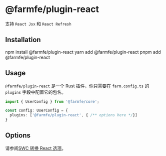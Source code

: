 
# @farmfe/plugin-react
支持 `React Jsx` 和 `React Refresh`

## Installation

<Tabs>
  <TabItem value="npm" label="npm">
    <CodeBlock>npm install @farmfe/plugin-react</CodeBlock>
  </TabItem>
  <TabItem value="yarn" label="yarn">
    <CodeBlock>yarn add @farmfe/plugin-react</CodeBlock>
  </TabItem>
  <TabItem value="pnpm" label="pnpm">
    <CodeBlock>pnpm add @farmfe/plugin-react</CodeBlock>
  </TabItem>
</Tabs>

<PackageManagerTabs command="npm create farm@latest" />

## Usage
`@farmfe/plugin-react` 是一个 Rust 插件，你只需要在 `farm.config.ts` 的 `plugins` 字段中配置它的包名。
```ts {4}
import { UserConfig } from '@farmfe/core';

const config: UserConfig = {
  plugins: ['@farmfe/plugin-react', { /** options here */}]
}
```

## Options
请参阅[SWC 转换 React 选项](https://swc.rs/docs/configuration/compilation#jsctransformreact)。

